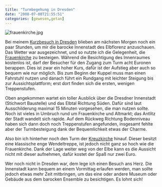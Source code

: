 ```yaml
---
title: "Turmbegehung in Dresden"
date: "2008-07-08T21:55:51"
categories: [gewesen,getan]
---
```


<img src='frauenkirche.jpg' alt='frauenkirche.jpg' />

Bei meinem [Kurzbesuch in Dresden](/blog/2008/06/29/campusparty-2008/) blieben am nächsten Morgen noch ein paar Stunden, um mir die barocke Innenstadt des Elbflorenz anzuschauen. Das Wetter war ausgezeichnet, und so nutzte ich die Gelegenheit, die [Frauenkirche](http://www.frauenkirche.de/) zu besteigen. Während die Besichtigung des Innenraumes kostenlos ist, darf der Besucher für den Zugang zum Turm acht Euronen berappen. Dies ist zwar ein hoher Kurs, dafür ist der Aufstieg aber auch so bequem wie nur möglich. Bis zum Beginn der Kuppel muss man einen Fahrstuhl nutzen und danach führt ein Rundgang mit leichter Steigung bis zur Aussichtsplattform; erst dort finden sich die ersten, wenigen Treppenstufen.

Oben angekommen wartet ein toller Ausblick über die Dresdner Innenstadt (Stichwort Baustelle) und das Elbtal Richtung Süden. Dafür sind laut Ausschilderung maximal 15 Minuten vorgesehen, die man nutzen sollte. Noch ist vieles in Umbruch rund um Frauenkirche und Altmarkt; das Antlitz der Stadt wandelt sich rapide. Auf dem Rückweg Richtung Bodenniveau haben sich dann doch noch Treppenstufen angefunden, insgesamt fehlte aber der Turmbesteigung dank der Bequemlichkeit etwas der Charme.

Also bin ich hinterher noch den Turm der [Kreuzkirche](http://www.dresdner-kreuzkirche.de/) hinauf. Dieser besitzt eine klassische enge Wendeltreppe, ist jedoch nicht ganz so hoch wie die Frauenkirche. Dank der Lage weiter weg von der Elbe kann es die Aussicht nicht mit dieser aufnehmen, dafür kostet der Spaß nur zwei Euro.

Wer noch nicht in Dresden war, dem lege ich einen Besuch ans Herz. Die Innenstadt kann bequem an einem Vormittag erlaufen werden, man sollte jedoch etwas mehr Zeit mitbringen, um das eine oder andere Museum oder Gebäude aus dem barocken Ensemble zu besichtigen. Es lohnt sich!
